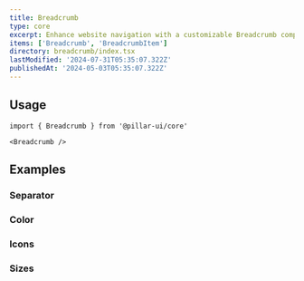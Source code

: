 ```yaml
---
title: Breadcrumb
type: core
excerpt: Enhance website navigation with a customizable Breadcrumb component for React. Easily guide users through your website's hierarchy and improve user experience.
items: ['Breadcrumb', 'BreadcrumbItem']
directory: breadcrumb/index.tsx
lastModified: '2024-07-31T05:35:07.322Z'
publishedAt: '2024-05-03T05:35:07.322Z'
---
```


## Usage

```tsx
import { Breadcrumb } from '@pillar-ui/core'
```

```tsx
<Breadcrumb />
```

## Examples

### Separator

<Playground direction="column" name="breadcrumbSeparator" root="breadcrumb" />

### Color

<Playground direction="column" name="breadcrumbColor" root="breadcrumb" />

### Icons

<Playground direction="column" name="breadcrumbIcon" root="breadcrumb" />

### Sizes

<Playground direction="column" name="breadcrumbSize" root="breadcrumb" />
